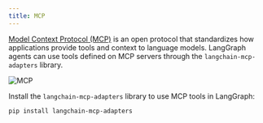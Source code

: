 ```yaml
---
title: MCP
---
```

[Model Context Protocol (MCP)](https://modelcontextprotocol.io/introduction) is an open protocol that standardizes how applications provide tools and context to language models. LangGraph agents can use tools defined on MCP servers through the `langchain-mcp-adapters` library.

![MCP](../agents/assets/mcp.png)

Install the `langchain-mcp-adapters` library to use MCP tools in LangGraph:

```bash
pip install langchain-mcp-adapters
```

